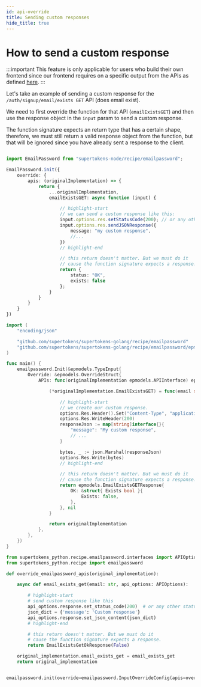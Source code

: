 ```yaml
---
id: api-override
title: Sending custom responses
hide_title: true
---
```



# How to send a custom response

:::important
This feature is only applicable for users who build their own frontend since our frontend requires on a specific output from the APIs as defined [here](https://supertokens.com/docs/fdi).
:::

Let's take an example of sending a custom response for the `/auth/signup/email/exists GET` API (does email exist).

We need to first override the function for that API (`emailExistsGET`) and then use the response object in the `input` param to send a custom response.

The function signature expects an return type that has a certain shape, therefore, we must still return a valid response object from the function, but that will be ignored since you have already sent a response to the client.

<BackendSDKTabs>
<TabItem value="nodejs">

```ts

import EmailPassword from "supertokens-node/recipe/emailpassword";

EmailPassword.init({
    override: {
        apis: (originalImplementation) => {
            return {
                ...originalImplementation,
                emailExistsGET: async function (input) {

                    // highlight-start
                    // we can send a custom response like this:
                    input.options.res.setStatusCode(200); // or any other status code
                    input.options.res.sendJSONResponse({
                        message: "my custom response",
                        //...
                    })
                    // highlight-end

                    // this return doesn't matter. But we must do it
                    // cause the function signature expects a response.
                    return {
                        status: "OK",
                        exists: false
                    };
                }
            }
        }
    }
})
```

</TabItem>
<TabItem value="go">

```go
import (
	"encoding/json"

	"github.com/supertokens/supertokens-golang/recipe/emailpassword"
	"github.com/supertokens/supertokens-golang/recipe/emailpassword/epmodels"
)

func main() {
	emailpassword.Init(&epmodels.TypeInput{
		Override: &epmodels.OverrideStruct{
			APIs: func(originalImplementation epmodels.APIInterface) epmodels.APIInterface {

				(*originalImplementation.EmailExistsGET) = func(email string, options epmodels.APIOptions) (epmodels.EmailExistsGETResponse, error) {

					// highlight-start
					// we create our custom response.
					options.Res.Header().Set("Content-Type", "application/json; charset=utf-8")
					options.Res.WriteHeader(200)
					responseJson := map[string]interface{}{
						"message": "My custom response",
						// ...
					}

					bytes, _ := json.Marshal(responseJson)
					options.Res.Write(bytes)
					// highlight-end

					// this return doesn't matter. But we must do it
					// cause the function signature expects a response.
					return epmodels.EmailExistsGETResponse{
						OK: &struct{ Exists bool }{
							Exists: false,
						},
					}, nil
				}

				return originalImplementation
			},
		},
	})
}
```

</TabItem>
<TabItem value="python">

```python
from supertokens_python.recipe.emailpassword.interfaces import APIOptions, EmailExistsGetOkResponse
from supertokens_python.recipe import emailpassword

def override_emailpassword_apis(original_implementation):

    async def email_exists_get(email: str, api_options: APIOptions):

        # highlight-start
        # send custom response like this
        api_options.response.set_status_code(200)  # or any other status code
        json_dict = {'message': 'Custom response'}
        api_options.response.set_json_content(json_dict)
        # highlight-end

        # this return doesn't matter. But we must do it
        # cause the function signature expects a response.
        return EmailExistsGetOkResponse(False)

    original_implementation.email_exists_get = email_exists_get
    return original_implementation


emailpassword.init(override=emailpassword.InputOverrideConfig(apis=override_emailpassword_apis))
```

</TabItem>
</BackendSDKTabs>